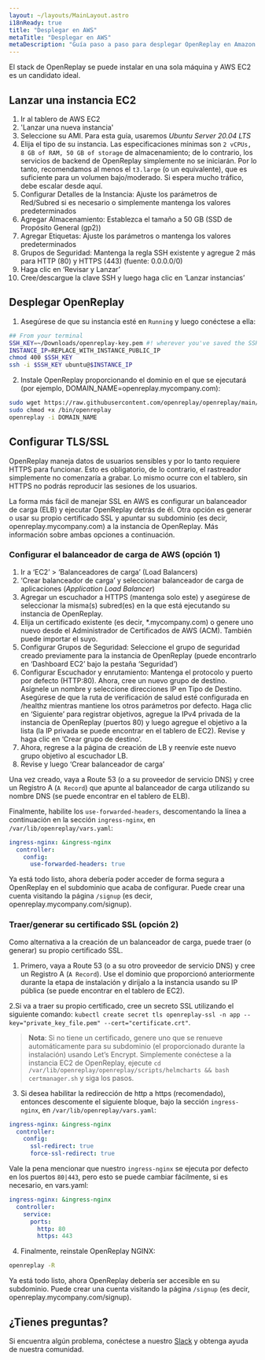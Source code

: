 ```yaml
---
layout: ~/layouts/MainLayout.astro
i18nReady: true
title: "Desplegar en AWS"
metaTitle: "Desplegar en AWS"
metaDescription: "Guía paso a paso para desplegar OpenReplay en Amazon AWS."
---
```


<YoutubeVideo title="Mira cómo desplegar OpenReplay en tu infraestructura AWS"
							description="Si no te gusta leer, puedes seguir este tutorial en video que muestra cómo"
							videoURL="https://www.youtube.com/watch?v=0-02jJyL4_A"
/>

El stack de OpenReplay se puede instalar en una sola máquina y AWS EC2 es un candidato ideal.

## Lanzar una instancia EC2

1. Ir al tablero de AWS EC2
2. 'Lanzar una nueva instancia'
3. Seleccione su AMI. Para esta guía, usaremos *Ubuntu Server 20.04 LTS*
4. Elija el tipo de su instancia. Las especificaciones mínimas son `2 vCPUs, 8 GB of RAM, 50 GB of storage` de almacenamiento; de lo contrario, los servicios de backend de OpenReplay simplemente no se iniciarán. Por lo tanto, recomendamos al menos el `t3.large` (o un equivalente), que es suficiente para un volumen bajo/moderado. Si espera mucho tráfico, debe escalar desde aquí.
5. Configurar Detalles de la Instancia: Ajuste los parámetros de Red/Subred si es necesario o simplemente mantenga los valores predeterminados
6. Agregar Almacenamiento: Establezca el tamaño a 50 GB (SSD de Propósito General (gp2))
7. Agregar Etiquetas: Ajuste los parámetros o mantenga los valores predeterminados
8. Grupos de Seguridad: Mantenga la regla SSH existente y agregue 2 más para HTTP (80) y HTTPS (443) (fuente: 0.0.0.0/0)
9. Haga clic en ‘Revisar y Lanzar’
10. Cree/descargue la clave SSH y luego haga clic en ‘Lanzar instancias’

## Desplegar OpenReplay

1. Asegúrese de que su instancia esté en `Running` y luego conéctese a ella:

```bash
## From your terminal
SSH_KEY=~/Downloads/openreplay-key.pem #! wherever you've saved the SSH key
INSTANCE_IP=REPLACE_WITH_INSTANCE_PUBLIC_IP
chmod 400 $SSH_KEY
ssh -i $SSH_KEY ubuntu@$INSTANCE_IP
```

2. Instale OpenReplay proporcionando el dominio en el que se ejecutará (por ejemplo, DOMAIN_NAME=openreplay.mycompany.com):

```bash
sudo wget https://raw.githubusercontent.com/openreplay/openreplay/main/scripts/helmcharts/openreplay-cli -O /bin/openreplay 
sudo chmod +x /bin/openreplay
openreplay -i DOMAIN_NAME
```

## Configurar TLS/SSL

OpenReplay maneja datos de usuarios sensibles y por lo tanto requiere HTTPS para funcionar. Esto es obligatorio, de lo contrario, el rastreador simplemente no comenzaría a grabar. Lo mismo ocurre con el tablero, sin HTTPS no podrás reproducir las sesiones de los usuarios.

La forma más fácil de manejar SSL en AWS es configurar un balanceador de carga (ELB) y ejecutar OpenReplay detrás de él. Otra opción es generar o usar su propio certificado SSL y apuntar su subdominio (es decir, openreplay.mycompany.com) a la instancia de OpenReplay. Más información sobre ambas opciones a continuación.

### Configurar el balanceador de carga de AWS (opción 1)

1. Ir a ‘EC2’ > ‘Balanceadores de carga’ (Load Balancers)
2. ‘Crear balanceador de carga’ y seleccionar balanceador de carga de aplicaciones (*Application Load Balancer*)
3. Agregar un escuchador a HTTPS (mantenga solo este) y asegúrese de seleccionar la misma(s) subred(es) en la que está ejecutando su instancia de OpenReplay.
4. Elija un certificado existente (es decir, *.mycompany.com) o genere uno nuevo desde el Administrador de Certificados de AWS (ACM). También puede importar el suyo.
5. Configurar Grupos de Seguridad: Seleccione el grupo de seguridad creado previamente para la instancia de OpenReplay (puede encontrarlo en ‘Dashboard EC2’ bajo la pestaña ‘Seguridad’)
6. Configurar Escuchador y enrutamiento: Mantenga el protocolo y puerto por defecto (HTTP:80). Ahora, cree un nuevo grupo de destino. Asígnele un nombre y seleccione direcciones IP en Tipo de Destino. Asegúrese de que la ruta de verificación de salud esté configurada en /healthz mientras mantiene los otros parámetros por defecto. Haga clic en ‘Siguiente’ para registrar objetivos, agregue la IPv4 privada de la instancia de OpenReplay (puertos 80) y luego agregue el objetivo a la lista (la IP privada se puede encontrar en el tablero de EC2). Revise y haga clic en ‘Crear grupo de destino’.
7. Ahora, regrese a la página de creación de LB y reenvíe este nuevo grupo objetivo al escuchador LB.
8. Revise y luego ‘Crear balanceador de carga’

Una vez creado, vaya a Route 53 (o a su proveedor de servicio DNS) y cree un Registro A (`A Record`) que apunte al balanceador de carga utilizando su nombre DNS (se puede encontrar en el tablero de ELB).

Finalmente, habilite los `use-forwarded-headers`, descomentando la línea a continuación en la sección `ingress-nginx`, en `/var/lib/openreplay/vars.yaml`:

```yaml
ingress-nginx: &ingress-nginx
  controller:
    config:
      use-forwarded-headers: true
```

Ya está todo listo, ahora debería poder acceder de forma segura a OpenReplay en el subdominio que acaba de configurar. Puede crear una cuenta visitando la página `/signup` (es decir, openreplay.mycompany.com/signup).

### Traer/generar su certificado SSL (opción 2)

Como alternativa a la creación de un balanceador de carga, puede traer (o generar) su propio certificado SSL.

1. Primero, vaya a Route 53 (o a su otro proveedor de servicio DNS) y cree un Registro A (`A Record`). Use el dominio que proporcionó anteriormente durante la etapa de instalación y diríjalo a la instancia usando su IP pública (se puede encontrar en el tablero de EC2).

2.Si va a traer su propio certificado, cree un secreto SSL utilizando el siguiente comando: `kubectl create secret tls openreplay-ssl -n app --key="private_key_file.pem" --cert="certificate.crt"`.

> **Nota**: Si no tiene un certificado, genere uno que se renueve automáticamente para su subdominio (el proporcionado durante la instalación) usando Let’s Encrypt. Simplemente conéctese a la instancia EC2 de OpenReplay, ejecute `cd /var/lib/openreplay/openreplay/scripts/helmcharts && bash certmanager.sh` y siga los pasos.

3. Si desea habilitar la redirección de http a https (recomendado), entonces descomente el siguiente bloque, bajo la sección `ingress-nginx`, en `/var/lib/openreplay/vars.yaml`:

```yaml
ingress-nginx: &ingress-nginx
  controller:
    config:
      ssl-redirect: true
      force-ssl-redirect: true
```

Vale la pena mencionar que nuestro `ingress-nginx` se ejecuta por defecto en los puertos `80|443`, pero esto se puede cambiar fácilmente, si es necesario, en vars.yaml:

```yaml
ingress-nginx: &ingress-nginx
  controller:
    service:
      ports:
        http: 80
        https: 443
```

4. Finalmente, reinstale OpenReplay NGINX:

```bash
openreplay -R
```

Ya está todo listo, ahora OpenReplay debería ser accesible en su subdominio. Puede crear una cuenta visitando la página `/signup` (es decir, openreplay.mycompany.com/signup).

## ¿Tienes preguntas?

Si encuentra algún problema, conéctese a nuestro [Slack](https://slack.openreplay.com) y obtenga ayuda de nuestra comunidad.
